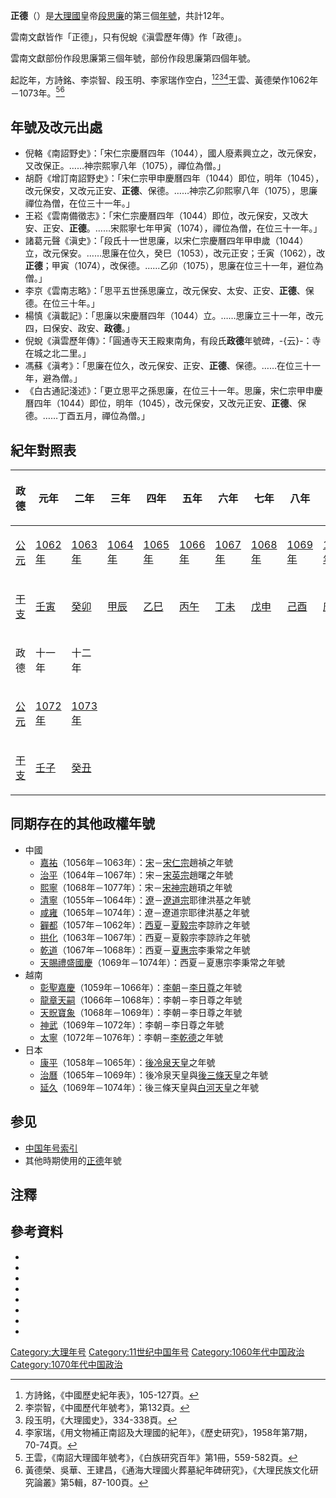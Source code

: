{{Eranamebox|年号=正德
|起讫时间= 1062年－1073年
|政权= [[大理國|大理國]]
|帝王=[[段思廉|段思廉]]
|历时= 12年
|timeline=<timeline>
ImageSize  = width:200 height:50
PlotArea   = width:180 height:30 left:10 bottom:20
TimeAxis   = orientation:horizontal
DateFormat = yyyy
Period     = from:937 till:1254
AlignBars  = early
ScaleMajor = increment:50 start:937
Colors =
  id:canvas value:rgb(1,1,0.85)
BackgroundColors = canvas:canvas
PlotData =
  width:15 color:black
  bar:era from:start till:end
  bar:era from:1044 till:1075 color:red
  bar:era from:1062 till:1073 color:yellow
</timeline>
|说明= <span style="color: red">正德</span>在'''大理'''</span>及段思廉時期的位置。
}}
'''正德'''（{{kj|1062年||1073年|}}）是[[大理國|大理國]]皇帝[[段思廉|段思廉]]的第三個[[年號|年號]]，共計12年。

雲南文獻皆作「正德」，只有倪蛻《滇雲歷年傳》作「政德」。

雲南文獻部份作段思廉第三個年號，部份作段思廉第四個年號。

起訖年，方詩銘、李崇智、段玉明、李家瑞作空白，<ref>方詩銘，《中國歷史紀年表》，105-127頁。</ref><ref>李崇智，《中國歷代年號考》，第132頁。</ref><ref>段玉明，《大理國史》，334-338頁。</ref><ref>李家瑞，《用文物補正南詔及大理國的紀年》，《歷史研究》，1958年第7期，70-74頁。</ref>王雲、黃德榮作1062年－1073年。<ref>王雲，《南詔大理國年號考》，《白族研究百年》第1冊，559-582頁。</ref><ref>黃德榮、吳華、王建昌，《通海大理國火葬墓紀年碑研究》，《大理民族文化研究論叢》第5輯，87-100頁。</ref>

==年號及改元出處==
*倪輅《南詔野史》：「宋仁宗慶曆四年（1044），國人廢素興立之，改元保安，又改保正。……神宗熙寧八年（1075），禪位為僧。」
*胡蔚《增訂南詔野史》：「宋仁宗甲申慶曆四年（1044）即位，明年（1045），改元保安，又改元正安、'''正德'''、保德。……神宗乙卯熙寧八年（1075），思廉禪位為僧，在位三十一年。」
*王崧《雲南備徵志》：「宋仁宗慶曆四年（1044）即位，改元保安，又改大安、正安、'''正德'''。……宋熙寧七年甲寅（1074），禪位為僧，在位三十一年。」
*諸葛元聲《滇史》：「段氏十一世思廉，以宋仁宗慶曆四年甲申歲（1044）立，改元保安。……思廉在位久，癸巳（1053），改元正安；壬寅（1062），改'''正德'''；甲寅（1074），改保德。……乙卯（1075），思廉在位三十一年，避位為僧。」
*李京《雲南志略》：「思平五世孫思廉立，改元保安、太安、正安、'''正德'''、保德。在位三十年。」
*楊慎《滇載記》：「思廉以宋慶曆四年（1044）立。……思廉立三十一年，改元四，曰保安、政安、'''政德'''。」
*倪蛻《滇雲歷年傳》：「圓通寺天王殿東南角，有段氏'''政德'''年號碑，-{云}-：寺在城之北二里。」
*馮蘇《滇考》：「思廉在位久，改元保安、正安、'''正德'''、保德。……在位三十一年，避為僧。」
*《白古通記淺述》：「更立思平之孫思廉，在位三十一年。思廉，宋仁宗甲申慶曆四年（1044）即位，明年（1045），改元保安，又改元正安、'''正德'''、保德。……丁酉五月，禪位為僧。」

==紀年對照表==
{| class="wikitable"  style="text-align:center;"
!政德!!元年!!二年!!三年!!四年!!五年!!六年!!七年!!八年!!九年!!十年
|-
![[公元|公元]]
|[[1062年|1062年]]||[[1063年|1063年]]||[[1064年|1064年]]||[[1065年|1065年]]||[[1066年|1066年]]||[[1067年|1067年]]||[[1068年|1068年]]||[[1069年|1069年]]||[[1070年|1070年]]||[[1071年|1071年]]
|-
![[干支|干支]]
|[[壬寅|壬寅]]||[[癸卯|癸卯]]||[[甲辰|甲辰]]||[[乙巳|乙巳]]||[[丙午|丙午]]||[[丁未|丁未]]||[[戊申|戊申]]||[[己酉|己酉]]||[[庚戌|庚戌]]||[[辛亥|辛亥]]
|-
!政德!!十一年!!十二年
|-
![[公元|公元]]
|[[1072年|1072年]]||[[1073年|1073年]]
|-
![[干支|干支]]
|[[壬子|壬子]]||[[癸丑|癸丑]]
|}

==同期存在的其他政權年號==
*中國
**[[嘉祐|嘉祐]]（1056年－1063年）：[[北宋|宋]]－[[宋仁宗|宋仁宗]]趙禎之年號
**[[治平_(北宋)|治平]]（1064年－1067年）：宋－[[宋英宗|宋英宗]]趙曙之年號
**[[熙寧|熙寧]]（1068年－1077年）：宋－[[宋神宗|宋神宗]]趙頊之年號
**[[清寧|清寧]]（1055年－1064年）：[[遼朝|遼]]－[[遼道宗|遼道宗]]耶律洪基之年號
**[[咸雍|咸雍]]（1065年－1074年）：遼－遼道宗耶律洪基之年號
**[[奲都|奲都]]（1057年－1062年）：[[西夏|西夏]]－[[夏毅宗|夏毅宗]]李諒祚之年號
**[[拱化|拱化]]（1063年－1067年）：西夏－夏毅宗李諒祚之年號
**[[乾道_(西夏)|乾道]]（1067年－1068年）：西夏－[[夏惠宗|夏惠宗]]李秉常之年號
**[[天賜禮盛國慶|天賜禮盛國慶]]（1069年－1074年）：西夏－夏惠宗李秉常之年號
*越南
**[[彰聖嘉慶|彰聖嘉慶]]（1059年－1066年）：[[李朝_(越南)|李朝]]－[[李日尊|李日尊]]之年號
**[[龍章天嗣|龍章天嗣]]（1066年－1068年）：李朝－李日尊之年號
**[[天貺寶象|天貺寶象]]（1068年－1069年）：李朝－李日尊之年號
**[[神武_(越南)|神武]]（1069年－1072年）：李朝－李日尊之年號
**[[太寧_(越南)|太寧]]（1072年－1076年）：李朝－[[李乾德|李乾德]]之年號
*日本
**[[康平_(日本)|康平]]（1058年－1065年）：[[後冷泉天皇|後冷泉天皇]]之年號
**[[治曆|治曆]]（1065年－1069年）：後冷泉天皇與[[後三條天皇|後三條天皇]]之年號
**[[延久|延久]]（1069年－1074年）：後三條天皇與[[白河天皇|白河天皇]]之年號

==参见==
*[[中国年号列表#南詔及大理|中国年号索引]]
*其他時期使用的[[正德|正德]]年號

==注釋==
{{Reflist}}

==參考資料==
*{{zh}}{{Cite book|author=[[方詩銘|方詩銘]]|title=中國歷史紀年表|date=2007-03|publisher=上海人民出版社|isbn=9787208067899}}
*{{zh}}{{Cite book|author=[[鄧洪波|鄧洪波]]|title=東亞歷史年表|date=2005-03|publisher =國立臺灣大學出版中心|isbn=9789860005189}}
*{{zh}}{{Cite book|author=[[李崇智|李崇智]]|title=中國歷代年號考|date=2004-12|publisher=中華書局|isbn=9787101025125}}
*{{zh}}{{Cite book|author=[[段玉明|段玉明]]|title=大理國史|date=2001-01|publisher=雲南人民出版社|isbn=9787811128109}}
*{{zh}}{{Cite book|author=[[趙寅松|趙寅松]]主編|title=白族研究百年|date=2008-04|publisher=民族出版社|isbn=9787105092178}}
*{{zh}}{{Cite book|author=[[木芹|木芹]]|title=南詔野史會証|date=1990-03|publisher=雲南人民出版社|isbn=7222005412}}
*{{zh}}{{Cite book|author=[[尤中|尤中]]|title=尤中文集|date=2009-08|publisher=雲南人民出版社|isbn=9787811128109}}
*{{zh}}{{Cite book|author=[[寸雲激|寸雲激]]|title=大理民族文化研究論叢：第5輯|date=2012-07|publisher=民族出版社|isbn=9787105119691}}

{{年號|[[政安|政安]]|[[中国年号列表|大理年號]]|[[保德_(大理)|保德]]}}
{{大理国年号}}

[[Category:大理年号|Category:大理年号]]
[[Category:11世纪中国年号|Category:11世纪中国年号]]
[[Category:1060年代中国政治|Category:1060年代中国政治]]
[[Category:1070年代中国政治|Category:1070年代中国政治]]